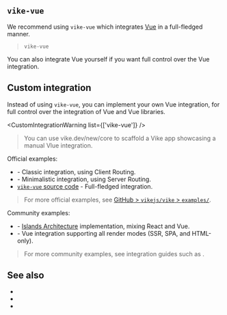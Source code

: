 
## `vike-vue`

We recommend using <Link href="/vike-vue">`vike-vue`</Link> which integrates [Vue](https://vuejs.org) in a full-fledged manner.

> <UseScaffolder>`vike-vue`</UseScaffolder>

You can also <Link href="#custom-integration">integrate Vue yourself</Link> if you want full control over the Vue integration.


## Custom integration

Instead of using <Link href="/vike-vue">`vike-vue`</Link>, you can implement your own Vue integration, for full control over the integration of Vue and Vue libraries.

<CustomIntegrationWarning list={['vike-vue']} />

> You can use <Link href="/new/core">vike.dev/new/core</Link> to scaffold a Vike app showcasing a manual Vlue integration.

Official examples:
 - <RepoLink path="/packages/create-vike-core/boilerplate-vue-ts" /> - Classic integration, using <Link href="/client-routing">Client Routing</Link>.
 - <RepoLink path="/examples/vue-minimal" /> - Minimalistic integration, using <Link href="/server-routing">Server Routing</Link>.
 - [`vike-vue` source code](https://github.com/vikejs/vike-vue/tree/main/packages/vike-vue) - Full-fledged integration.

> For more official examples, see [GitHub > `vikejs/vike` > `examples/`](https://github.com/vikejs/vike/tree/main/examples).

Community examples:
 - <Example timestamp="2023.12" repo="luisfloat/vike-island-example" /> - [Islands Architecture](https://jasonformat.com/islands-architecture/) implementation, mixing React and Vue.
 - <Example timestamp="2022.08" repo="AaronBeaudoin/vite-plugin-ssr-example" /> - Vue integration supporting all <Link href="/render-modes">render modes</Link> (SSR, SPA, and HTML-only).

> For more community examples, see integration guides such as <Link href="/vue-query" />.


## See also

 - <Link href="/vike-vue" />
 - <Link href="/react" />
 - <Link href="/solid" />
